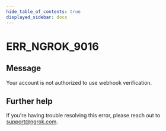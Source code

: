 ```yaml
---
hide_table_of_contents: true
displayed_sidebar: docs
---
```



# ERR_NGROK_9016

## Message

Your account is not authorized to use webhook verification.

<ErrorDetails error="err_ngrok_9016" />

## Further help

If you're having trouble resolving this error, please reach out to [support@ngrok.com](mailto:support@ngrok.com?subject=Help%20with%20ERR_NGROK_9016).
